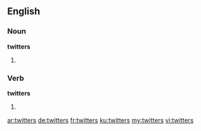 ==English==

===Noun===
'''twitters'''

# {{plural of|twitter}}

===Verb===
'''twitters'''

# {{third-person singular of|twitter}}

[[ar:twitters]]
[[de:twitters]]
[[fr:twitters]]
[[ku:twitters]]
[[my:twitters]]
[[vi:twitters]]